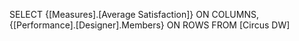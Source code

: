 SELECT {[Measures].[Average Satisfaction]} ON COLUMNS,
    {[Performance].[Designer].Members} ON ROWS
FROM [Circus DW]
